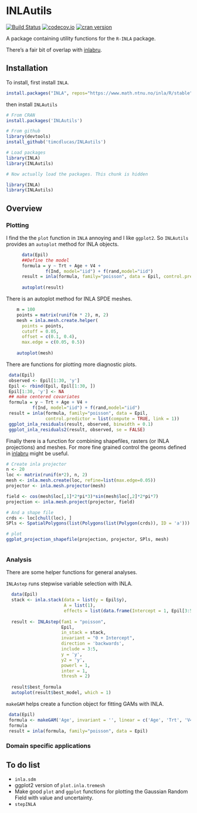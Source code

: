 INLAutils
==========

[![Build Status](https://travis-ci.org/timcdlucas/INLAutils.svg)](https://travis-ci.org/timcdlucas/INLAutils)
[![codecov.io](https://codecov.io/github/timcdlucas/INLAutils/coverage.svg?branch=master)](https://codecov.io/github/timcdlucas/INLAutils?branch=master)
[![cran version](http://www.r-pkg.org/badges/version/zoon)](https://cran.rstudio.com/web/packages/zoon) 


A package containing utility functions for the `R-INLA` package.

There's a fair bit of overlap with [inlabru](http://www.github.com/fbachl/inlabru).


Installation
-------------

To install, first install `INLA`.

```r
install.packages("INLA", repos="https://www.math.ntnu.no/inla/R/stable")
```

then install `INLAutils`

```r
# From CRAN
install.packages('INLAutils')

# From github
library(devtools)
install_github('timcdlucas/INLAutils')

# Load packages
library(INLA)
library(INLAutils)
```


```r
# Now actually load the packages. This chunk is hidden

library(INLA)
library(INLAutils)
```


Overview
--------




### Plotting


I find the the `plot` function in `INLA` annoying and I like `ggplot2`.
So `INLAutils` provides an `autoplot` method for INLA objects.

```r
      data(Epil)
      ##Define the model
      formula = y ~ Trt + Age + V4 +
               f(Ind, model="iid") + f(rand,model="iid")
      result = inla(formula, family="poisson", data = Epil, control.predictor = list(compute = TRUE))
     
      autoplot(result)
```


There is an autoplot method for INLA SPDE meshes.

```r

    m = 100
    points = matrix(runif(m * 2), m, 2)
    mesh = inla.mesh.create.helper(
      points = points,
      cutoff = 0.05,
      offset = c(0.1, 0.4),
      max.edge = c(0.05, 0.5))
    
    autoplot(mesh)
```


There are functions for plotting more diagnostic plots.

```r

 data(Epil)
 observed <- Epil[1:30, 'y']
 Epil <- rbind(Epil, Epil[1:30, ])
 Epil[1:30, 'y'] <- NA
 ## make centered covariates
 formula = y ~ Trt + Age + V4 +
          f(Ind, model="iid") + f(rand,model="iid")
 result = inla(formula, family="poisson", data = Epil,
               control.predictor = list(compute = TRUE, link = 1))
 ggplot_inla_residuals(result, observed, binwidth = 0.1)
 ggplot_inla_residuals2(result, observed, se = FALSE)

```

Finally there is a function for combining shapefiles, rasters (or INLA projections) and meshes.
For more fine grained control the geoms defined in [inlabru](http://www.github.com/fbachl/inlabru) might be useful.

```r
# Create inla projector
n <- 20
loc <- matrix(runif(n*2), n, 2)
mesh <- inla.mesh.create(loc, refine=list(max.edge=0.05))
projector <- inla.mesh.projector(mesh)

field <- cos(mesh$loc[,1]*2*pi*3)*sin(mesh$loc[,2]*2*pi*7)
projection <- inla.mesh.project(projector, field)

# And a shape file
crds <- loc[chull(loc), ]
SPls <- SpatialPolygons(list(Polygons(list(Polygon(crds)), ID = 'a')))

# plot
ggplot_projection_shapefile(projection, projector, SPls, mesh)



```

### Analysis

There are some helper functions for general analyses.


`INLAstep` runs stepwise variable selection with INLA.

```r

  data(Epil)
  stack <- inla.stack(data = list(y = Epil$y),
                      A = list(1),
                      effects = list(data.frame(Intercept = 1, Epil[3:5])))
                      
  result <- INLAstep(fam1 = "poisson", 
                     Epil,
                     in_stack = stack,
                     invariant = "0 + Intercept",
                     direction = 'backwards',
                     include = 3:5,
                     y = 'y',
                     y2 = 'y',
                     powerl = 1,
                     inter = 1,
                     thresh = 2)
  
  result$best_formula
  autoplot(result$best_model, which = 1)
```



`makeGAM` helps create a function object for fitting GAMs with INLA.

```r
 data(Epil)
 formula <- makeGAM('Age', invariant = '', linear = c('Age', 'Trt', 'V4'), returnstring = FALSE)
 formula
 result = inla(formula, family="poisson", data = Epil)
```





### Domain specific applications



To do list
----------

* `inla.sdm`
* ggplot2 version of `plot.inla.tremesh`
* Make good `plot` and `ggplot` functions for plotting the Gaussian Random Field with value and uncertainty.
* `stepINLA`

